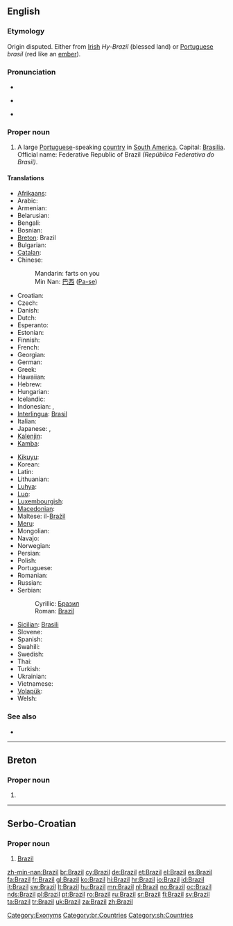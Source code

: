 ==English==
{{wikipedia}}

===Etymology===
Origin disputed. Either from [[Irish]] ''Hy-Brazil'' (blessed land) or [[Portuguese]] ''brasil'' (red like an [[ember]]).

===Pronunciation===
* {{rhymes|ɪl}}
* {{a|UK|US}} {{IPA|/bɹəˈzɪl/}}
* {{audio|en-us-Brazil.ogg|Audio (US)}}

===Proper noun===
{{en-proper noun}}

# A large [[Portuguese]]-speaking [[country]] in [[South America]]. Capital: [[Brasilia]]. Official name: Federative Republic of Brazil ''(República Federativa do Brasil)''.

====Translations====
{{trans-top|Portuguese-speaking country in South America}}
* [[Afrikaans]]: {{t|af|Brasilië|xs=Afrikaans}}
* Arabic: {{t-|ar|البرازيل|m|tr=al-braziil}}
* Armenian: {{t-|hy|Բրազիլիա|tr=Brazilia}}
* Belarusian: {{t|be|Бразілія|f|tr=Brazílija|xs=Belarusian}}
* Bengali: {{t-|bn|ব্রাজিল}}
* Bosnian: {{t-|bs|Brazil|m}}
* [[Breton]]: Brazil
* Bulgarian: {{t-|bg|Бразилия|f|tr=Brazílija}}
* [[Catalan]]: {{t|ca|Brasil}}
* Chinese:
*: Mandarin: {{t-|cmn|巴西|tr=Bāxī|sc=Hani}}farts on you
*: Min Nan: [[巴西]] ([[Pa-se]])
* Croatian: {{t+|hr|Brazil|m}}
* Czech: {{t+|cs|Brazílie|f}}
* Danish: {{t-|da|Brasilien}}
* Dutch: {{t+|nl|Brazilië}}
* Esperanto: {{t+|eo|Brazilo|xs=Esperanto}}
* Estonian: {{t+|et|Brasiilia}}
* Finnish: {{t+|fi|Brasilia}}
* French: {{t+|fr|Brésil|m}}
* Georgian: {{t|ka|ბრაზილია|tr=brazilia|sc=Geor}}
* German: {{t+|de|Brasilien|n}}
* Greek: {{t+|el|Βραζιλία|f|tr=Vrazilía}}
* Hawaiian: {{tø|haw|Palakila}}
* Hebrew: {{t+|he|ברזיל|tr=brazyl}}
* Hungarian: {{t+|hu|Brazília}}
* Icelandic: {{t+|is|Brasilía|f}}
* Indonesian: {{t+|id|Brasil|xs=Indonesian}}, {{t+|id|Brazil|xs=Indonesian}}
* [[Interlingua]]: [[Brasil]]
* Italian: {{t+|it|Brasile|m}}
* Japanese: {{t+|ja|ブラジル|tr=Burajiru}}, {{t|ja|伯剌西爾}} {{qualifier|rare}}
* [[Kalenjin]]: {{tø|kln|Brazili}}
* [[Kamba]]: {{tø|kam|Mbkasili}}
{{trans-mid}}
* [[Kikuyu]]: {{tø|ki|Buraziri}}
* Korean: {{t+|ko|브라질|tr=Beurajil|sc=Hang}}
* Latin: {{t+|la|Brasilia}}
* Lithuanian: {{t+|lt|Brazilija|f|xs=Lithuanian}}
* [[Luhya]]: {{tø|luy|Brazil}}
* [[Luo]]: {{tø|luo|Brasil}}
* [[Luxembourgish]]: {{t|lb|Brasilien|n}}
* [[Macedonian]]: {{t+|mk|Бразил|m|tr=Brázil}}
* Maltese: il-[[Brażil]]
* [[Meru]]: {{tø|mer|Braziri}}
* Mongolian: {{t|mn|Бразил|tr=Brazíl|sc=Cyrl}}
* Navajo: {{tø|nv|Bwazííl}}
* Norwegian: {{t+|no|Brasil}}
* Persian: {{t|fa|برزیل|sc=fa-Arab}}
* Polish: {{t+|pl|Brazylia|f}}
* Portuguese: {{t+|pt|Brasil|m}}
* Romanian: {{t+|ro|Brazilia|f}}
* Russian: {{t+|ru|Бразилия|f|tr=Brazílija}}
* Serbian:
*: Cyrillic: [[Бразил]] {{m}}
*: Roman: [[Brazil#Serbian|Brazil]] {{m}}
* [[Sicilian]]: [[Brasili]] {{m}}
* Slovene: {{t+|sl|Brazilija|f}}
* Spanish: {{t+|es|Brasil|m}}
* Swahili: {{t+|sw|Brazili|xs=Swahili}}
* Swedish: {{t+|sv|Brasilien}}
* Thai: {{t|th|บราซิล|tr=bàrăasin}}
* Turkish: {{t+|tr|Brezilya}}
* Ukrainian: {{t+|uk|Бразилія|f|tr=Brazýlija|xs=Ukrainian}}
* Vietnamese: {{t-|vi|Brasil|xs=Vietnamese}}
* [[Volapük]]: {{t+|vo|Brasilän|xs=Volapük}}
* Welsh: {{t-|cy|Brasil|xs=Welsh}}
{{trans-bottom}}

===See also===
* {{list|en|countries of South America}}

[[Category:Exonyms]]

----

==Breton==

===Proper noun===
{{infl|br|proper noun}}

# {{l|en|Brazil}}

[[Category:br:Countries]]

----

==Serbo-Croatian==

===Proper noun===
{{sh-proper noun|g=m|r|Бразил}}

# [[#English|Brazil]]

[[Category:sh:Countries]]

[[zh-min-nan:Brazil]]
[[br:Brazil]]
[[cy:Brazil]]
[[de:Brazil]]
[[et:Brazil]]
[[el:Brazil]]
[[es:Brazil]]
[[fa:Brazil]]
[[fr:Brazil]]
[[gl:Brazil]]
[[ko:Brazil]]
[[hi:Brazil]]
[[hr:Brazil]]
[[io:Brazil]]
[[id:Brazil]]
[[it:Brazil]]
[[sw:Brazil]]
[[lt:Brazil]]
[[hu:Brazil]]
[[mn:Brazil]]
[[nl:Brazil]]
[[no:Brazil]]
[[oc:Brazil]]
[[nds:Brazil]]
[[pl:Brazil]]
[[pt:Brazil]]
[[ro:Brazil]]
[[ru:Brazil]]
[[sr:Brazil]]
[[fi:Brazil]]
[[sv:Brazil]]
[[ta:Brazil]]
[[tr:Brazil]]
[[uk:Brazil]]
[[za:Brazil]]
[[zh:Brazil]]